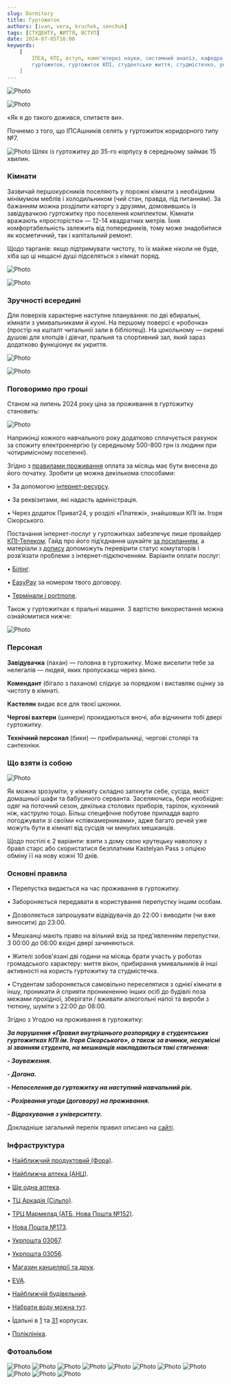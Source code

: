 ```yaml
---
slug: Dormitory
title: Гуртожиток
authors: [ivan, vera, kruchok, senchuk]
tags: [СТУДЕНТУ, ЖИТТЯ, ВСТУП]
date: 2024-07-05T16:00
keywords:
    [
        ІПСА, КПІ, вступ, комп'ютерні науки, системний аналіз, кафедра ММСА, кафедра СП, кафедра ШІ, 
        гуртожиток, гуртожиток КПІ, студентське життя, студмістечко, університетське життя, умови проживання.
    ]
---
```


![Photo](Group_83.png)

![Photo](first.png)

«Як я до такого дожився, спитаєте ви».

<!--truncate-->

Почнемо з того, що ІПСАшників селять у гуртожиток коридорного типу №7.

![Photo](carta2.jpg)
Шлях із гуртожитку до 35-го корпусу в середньому займає 15 хвилин.

### Кімнати

Зазвичай першокурсників поселяють у порожні кімнати з необхідним мінімумом меблів і холодильником (чий стан, правда, під питанням). За бажанням можна розділити каторгу з друзями,  домовившись із завідувачкою гуртожитку про поселення комплектом. Кімнати вражають «просторістю» — 12-14 квадратних метрів. Їхня комфортабельність залежить від попередників, тому може знадобитися як косметичний, так і капітальний ремонт.

Щодо тарганів: якщо підтримувати чистоту, то їх майже ніколи не буде, хіба що ці нещасні душі підселяться з кімнат поряд.

![Photo](aftercart.png)

![Photo](text4.png)

### Зручності всередині

Для поверхів характерне наступне планування: по дві вбиральні, кімнати з умивальниками й кухні. На першому поверсі є «робочка» (простір на кшталт читальної зали в бібліотеці). На цокольному — окремі душові для хлопців і дівчат, пральня та спортивний зал, який зараз додатково функціонує як укриття.

![Photo](five.jpg)
                            
![Photo](six.png)

### Поговоримо про гроші

Станом на липень 2024 року ціна за проживання в гуртожитку становить:

![Photo](table.png)

Наприкінці кожного навчального року додатково сплачується рахунок за спожиту електроенергію (у середньому 500-800 грн із людини при чотиримісному поселенні).

Згідно з [правилами проживання](https://studmisto.kpi.ua/pravila_vnutr%D1%96shnogo_rozporyadku/) оплата за місяць має бути внесена до його початку. Зробити це можна декількома способами:

• За допомогою [інтернет-ресурсу](https://hostelpay.kpi.ua/).

• За реквізитами, які надасть адміністрація.

• Через додаток Приват24, у розділі «Платежі», знайшовши КПІ ім. Ігоря Сікорського.

Постачання інтернет-послуг у гуртожитках забезпечує лише провайдер [КПІ-Телеком](https://kpi-telekom.kpi.ua/). Гайд про його підʼєднання шукайте [за посиланням](https://telegra.ph/Vse-chto-nuzhno-znat-o-KPItelekom-08-23), а матеріали з [допису](https://t.me/kpicampus/699) допоможуть перевірити статус комутаторів і розв’язати проблеми з інтернет-підключенням. Варіанти оплати послуг:

• [Білінг](https://billing.kpi.ua/).

• [EasyPay](https://easypay.ua/ua) за номером твого договору.

• [Термінали і portmone](https://kpi-telekom.kpi.ua/faq/draft/#TYME).

Також у гуртожитках є пральні машини. З вартістю використання можна ознайомитися нижче:

![Photo](prise8.jpg)

### Персонал

**Завідувачка** (пахан) — головна в гуртожитку. Може виселити тебе за нелегалів — людей, яких пропускаєш через вікно.

**Комендант** (бігало з паханом) слідкує за порядком і виставляє оцінку за чистоту в кімнаті.

**Кастелян** видає все для твоєї шконки.

**Чергові вахтери** (шинери) прокидаються вночі, аби відчинити тобі двері гуртожитку.

**Технічний персонал** (бики) — прибиральниці, чергові столярі та сантехніки.

### Що взяти із собою

![Photo](text9.png)

Як можна зрозуміти, у кімнату складно запхнути себе, сусіда, вміст домашньої шафи та бабусиного серванта. Заселяючись, бери необхідне: одяг на поточний сезон, декілька столових приборів, тарілок, кухонний ніж, каструлю тощо. Більш специфічне побутове приладдя варто погоджувати зі своїми «співкамерниками», адже багато речей уже можуть бути в кімнаті від сусідів чи минулих мешканців.

Щодо постілі є 2 варіанти: взяти з дому свою крутецьку наволоку з бравл старс або скористатися безплатним Kastelyan Pass з опцією обміну її на нову кожні 10 днів.

### Основні правила

• Перепустка видається на час проживання в гуртожитку.

• Забороняється передавати в користування перепустку іншим особам.

• Дозволяється запрошувати відвідувачів до 22:00 і виводити (чи вже виносити) до 23:00.

• Мешканці мають право на вільний вхід за пред'явленням перепустки. З 00:00 до 06:00 вхідні двері зачиняються.

• Жителі зобов'язані дві години на місяць брати участь у роботах громадського характеру: миття вікон, прибирання умивальників й інші активності на користь гуртожитку та студмістечка.

• Студентам забороняється самовільно переселятися з однієї кімнати в іншу, проникати й сприяти проникненню інших осіб до будівлі поза межами прохідної, зберігати / вживати алкогольні напої та вироби з тютюну, шуміти з 22:00 до 08:00.

Згідно з Угодою на проживання в гуртожитку:

**_За порушення «Правил внутрішнього розпорядку в студентських гуртожитках КПІ ім. Ігоря Сікорського», а також за вчинки, несумісні зі званням студента, на мешканців накладаються такі стягнення:_**

**_- Зауваження._**

**_- Догана._**

**_- Непоселення до гуртожитку на наступний навчальний рік._**

**_- Розірвання угоди (договору) на проживання._**

**_- Відрахування з університету._**

Докладніше загальний перелік правил описано на [сайті](https://studmisto.kpi.ua/pravila_vnutr%D1%96shnogo_rozporyadku/).

### Інфраструктура

• [Найближчий продуктовий (Фора)](https://goo.gl/maps/Bm2bbmADFs9bRS6cA).

• [Найближча аптека (АНЦ)](https://goo.gl/maps/mj1LLgCaj5iwzoXb6).

• [Ще одна аптека](https://goo.gl/maps/rjXHnF4nAu4tYhRi8).

• [ТЦ Аркадія (Сільпо)](https://goo.gl/maps/5WN3jZ49smALHmZS9).

• [ТРЦ Мармелад (АТБ, Нова Пошта №152)](https://goo.gl/maps/MdRYhJQhEZMZGPCb9).

• [Нова Пошта №173](https://goo.gl/maps/NcCBCEkVfbnQfRk57).

• [Укрпошта 03067](https://goo.gl/maps/T5bNESoT9eEMJhqEA).

• [Укрпошта 03056](https://goo.gl/maps/aokJ6HnX7SgfrZvi8).

• [Магазин канцелярії та друк](https://goo.gl/maps/B7BYFi7D1X7fqewu6).

• [EVA](https://goo.gl/maps/UcCzzrHDXzfqoWam7).

• [Найближчій будівельний](https://goo.gl/maps/H7ynbUHP7MFYL5cw5).

• [Набрати воду можна тут](https://t.me/kpicampus/1414).

• Їдальні в [1](https://goo.gl/maps/UAYGMsPoZyTumXNN6) та [31](https://goo.gl/maps/e3wuBCahxAdapmmg9) корпусах.

• [Поліклініка](https://goo.gl/maps/3txUSE3wuNo8zGqN6).

### Фотоальбом

![Photo](photo1.jpeg)
![Photo](photo2.jpg)
![Photo](photo3.jpg)
![Photo](photo5.jpg)
![Photo](photo6.png)
![Photo](photo7.png)
![Photo](photo8.jpg)
![Photo](photo9.jpg)
![Photo](photo10.jpg)
![Photo](photo11.jpg)
![Photo](photo12.jpg)
